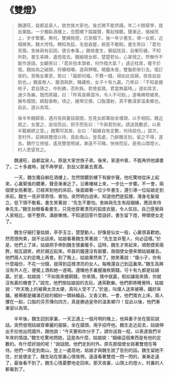 # 《雙燈》

> 魏運旺，益都盆泉人，故世族大家也。後式微不能供讀。年二十餘廢學，就岳業酤。一夕獨臥酒樓上，忽聞樓下踏蹴聲，驚起悚聽。聲漸近，循梯而上，步步繁響。無何，雙婢挑燈，已至榻下。後一年少書生，導一女郎，近榻微笑。魏大愕怪。轉知為狐，毛發森豎，俯首不敢睨。書生笑曰：「君勿見猜。舍妹與有前因，便合奉事。」魏視書生，錦貂炫目，自慚形穢，不知所對。書生率婢，遺燈竟去。魏細視女郎，楚楚若仙，心甚悅之。然慚怍不能作游語。女顧笑曰：「君非抱本頭者，何作措大氣？」遽近枕席，暖手於懷。魏始為之破顏，捋褲相嘲，遂與狎暱。曉鐘未發，雙鬟即來引去。復訂夜約。至晚女果至，笑曰：「癡郎何福，不費一錢，得如此佳婦，夜夜自投到也。」魏喜無人，置酒與飲，賭藏枚，女子十有九贏。乃笑曰：「不知妾握枚子，君自猜之，中則勝，否則負。若使妾猜，君當無贏時。」遂如其言，通夕為樂。既而將寢，曰：「昨宵衾褥澀冷，令人不可耐。」遂喚婢袱被來，展布榻間，綺縠香軟。頃之，緩帶交偎，口脂濃射，真不數漢家溫柔鄉也。自此，遂以為常。
>
> 後半年魏歸家，適月夜與妻話窗間，忽見女郎華妝坐墻頭，以手相招。魏近就之，女援之，逾垣而出，把手而告曰：「今與君別矣。請送我數武，以表半載綢繆之意。」魏驚叩其故，女曰：「姻緣自有定數，何待說也。」語次，至村外，前婢挑雙燈以待，竟赴南山，登高處，乃辭魏言別。留之不得，遂去。魏佇立徬徨，遙見雙燈明滅，漸遠不可睹，怏怏而反。是夜山頭燈火，村人悉望見之。

&emsp;&emsp;魏運旺，益都盆泉人。原是大家世族子弟。後來，家道中衰，不能再供他讀書了。二十多歲時，就不再學習，到岳父那裏去賣酒。

&emsp;&emsp;一天，魏生獨自躺在酒樓上，忽然間聽到樓下有腳步聲。他吃驚地從床上起來，心裏緊張的聽著，聲音漸漸近了。沿著樓梯上來，一步比一步響。不一會，兩個使女挑著燈，已經來到他的床前。後面跟著一位少年書生，還引導一位姑娘走到床前。魏生一見非常奇怪、害怕。突然明白過來，知道他們是狐狸，渾身毛髮聳立，低下頭不敢看。書生笑著說：“先生不要怕。舍妹與先生有段姻緣，應該來侍奉先生。”魏生抬眼看看書生，只見他穿著漂亮的貂皮衣服，令人炫目。自己感覺與人家相比，很不整齊。滿臉慚愧，不知道回答什麼話好。書生留下燈，帶領使女走了。

&emsp;&emsp;魏生仔細打量姑娘，亭亭玉立，楚楚動人，好像是仙女一般，心裏很喜歡她。然而很拘束，說不出話來。姑娘看著魏生笑著說：“先生並非聖人，何必這樣。”於是，他們上了床，姑娘把手伸到魏生懷裏暖手。這時，魏生才笑起來，順勢摸索兩胯，相互調笑，終於親近起來。早晨的鐘還沒有敲響，兩個使女便來領姑娘離去。他們兩人又約定晚上再會。到了晚上，姑娘果然來了。她笑著說：“傻小子，你有什麼福份，不花一分錢，就得到這樣漂亮的女人。每晚還自己到這裏來。”魏生高興沒有外人在，便擺上酒和她一道喝。還賭他手裏握幾枚銅錢。可十有九都是姑娘贏。於是，姑娘說：“不如我來握銅錢，你來猜。猜中就贏，假如讓我來猜，你就沒有贏的機會了。”說完，他們按姑娘說的去玩，通宵歡樂。他們即將睡覺時，姑娘說：“昨天晚上的被褥太涼太硬，真叫人受不了。”於是，叫僕人送來被褥，鋪好床鋪。被褥都是繡滿花紋的縐紗一類絲織品，又香又軟。一會，他們寬衣上床，兩人摟在一起，口脂的芬芳傳向四方，真是勝過皇帝的溫柔鄉(1)！從此以後，他們漸漸習以為常。

&emsp;&emsp;半年後，魏生回到家裏，一天正遇上一個月明的晚上，他與妻子坐在窗前說話。突然發現姑娘穿華麗的服裝，坐在牆頭，用手招呼他。魏生走近前去，姑娘伸出手拉他出院牆外，跟他說：“今天要和你分手了。請你送我一程，以表達我們半年來的情誼。”魏生吃驚地問她，這是為什麼，姑娘說：“姻緣這個東西是有他的定數的。有什麼好說的呢！”說話間，他們走到村外。原先那個使女挑著雙燈在等待。他們一齊走到南山，登上一處高地，姑娘才與魏生說了告別的話。魏生留她不住，於是便走了。魏生站在那裏心情悵惘，遠遠看著雙燈一閃一閃的，漸漸走遠了，最後看不到了。魏生心情憂鬱地走回來。那天夜裏，山頭上的燈火，村裏的人都看到了。
